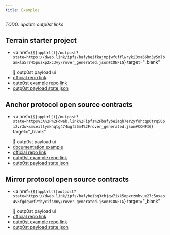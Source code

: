 ```yaml
---
title: Examples
---
```



_TODO: update outp0st links_

## Terrain starter project

- <a
    href={`${appUrl()}/outpost?state=https://dweb.link/ipfs/bafybeifkajmpjwfufflwryki3xa66hn3y5mlbamkla5rr45puzxp2xc3vy/rover_generated.json#CONFIG`}
    target="_blank"
  >
    🎇 outp0st payload ui
  </a>
- [official repo link](https://github.com/iboss-ptk/terrain)
- [outp0st example repo link](https://github.com/dimkk/terra-outpost-mono/tree/main/packages/examples/terrain-starter)
- [outp0st payload state json](https://github.com/dimkk/terra-outpost-mono/blob/main/packages/examples/terrain-starter/test.json)

## Anchor protocol open source contracts

- <a
    href={`${appUrl()}/outpost?state=https%3A%2F%2Fdweb.link%2Fipfs%2Fbafybeiaqh7er2yfohcqp6trq56pi2vr3wkxmceitlymkhqtg474ugf36m4%2Frover_generated.json#CONFIG`}
    target="_blank"
  >
    🎇 outp0st payload ui
  </a>
- [documentation example](https://app.outp0st.io/outpost?state=https://dweb.link/ipfs/bafybeiegy6e7adktz3fraccvuq62wdj6wa2x34nvrvzp7wkbahgkq6kw7i/outpost.Rover_generated_10:20:06_AM.1.0.0.1649248371932.json#VES)
- [official repo link](https://github.com/Anchor-Protocol/anchor-token-contracts)
- [outp0st example repo link](https://github.com/dimkk/terra-outpost-mono/tree/main/packages/examples/anchor-token-contracts)
- [outp0st payload state json](https://github.com/dimkk/terra-outpost-mono/blob/main/packages/examples/anchor-token-contracts/test.json)

## Mirror protocol open source contracts

- <a
    href={`${appUrl()}outpost?state=https://dweb.link/ipfs/bafybeibg3chjqw7ixk5opxrzmbvue27c5oxao4v5fgdqwvf7thycifsmny/rover_generated.json#CONFIG`}
    target="_blank"
  >
    🎇 outp0st payload ui
  </a>
- [official repo link](https://github.com/Mirror-Protocol/mirror-contracts)
- [outp0st example repo link](https://github.com/dimkk/terra-outpost-mono/tree/main/packages/examples/mirror-contracts)
- [outp0st payload state json](https://github.com/dimkk/terra-outpost-mono/blob/main/packages/examples/mirror-contracts/test.json)
